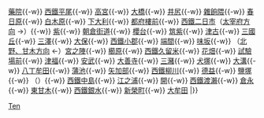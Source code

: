 {{鐵道路線|
| 模板名稱 =天神大牟田線
| 名稱 = [[File:Nishitetsu logo vector.svg|50px|西日本鐵道|link=西日本鐵道]] <small>[[西日本鐵道]]</small> [[天神大牟田線]]
| 代表色  = skyblue
| 背景顏色 = #FFFFFF
| 車站列表 = [[西鐵福岡（天神）站|西鐵福岡（天神）]]{{-w}} [[藥院車站|藥院]]{{-w}} [[西鐵平尾站|西鐵平尾]]{{-w}} [[高宮站 (福岡縣)|高宮]]{{-w}} [[大橋站 (福岡縣)|大橋]]{{-w}} [[井尻站|井尻]]{{-w}} [[雜餉隈站|雜餉隈]]{{-w}} [[春日原站|春日原]]{{-w}} [[白木原站|白木原]]{{-w}} [[下大利站|下大利]]{{-w}} [[都府樓前站|都府樓前]]{{-w}} [[西鐵二日市站|西鐵二日市]]（[[Template:太宰府線|太宰府方向]] →）{{-w}} [[紫站|紫]]{{-w}} [[朝倉街道站|朝倉街道]]{{-w}} [[櫻台站 (福岡縣)|櫻台]]{{-w}} [[筑紫站|筑紫]]{{-w}} [[津古站|津古]]{{-w}} [[三國丘站 (福岡縣)|三國丘]]{{-w}} [[三澤站 (福岡縣)|三澤]]{{-w}} [[大保站|大保]]{{-w}} [[西鐵小郡站|西鐵小郡]]{{-w}} [[端間站|端間]]{{-w}} [[味坂站|味坂]]{{-w}} （[[Template:甘木線|北野、甘木方向]] ←）[[宮之陣站|宮之陣]]{{-w}} [[櫛原站|櫛原]]{{-w}} [[西鐵久留米站|西鐵久留米]]{{-w}} [[花畑站|花畑]]{{-w}} [[試驗場前站|試驗場前]]{{-w}} [[津福站|津福]]{{-w}} [[安武站|安武]]{{-w}} [[大善寺站|大善寺]]{{-w}} [[三瀦站|三瀦]]{{-w}} [[犬塚站|犬塚]]{{-w}} [[大溝站|大溝]]{{-w}} [[八丁牟田站|八丁牟田]]{{-w}} [[蒲池站 (福岡縣)|蒲池]]{{-w}} [[矢加部站|矢加部]]{{-w}} [[西鐵柳川站|西鐵柳川]]{{-w}} [[德益站|德益]]{{-w}} [[鹽塚站|鹽塚]]{{-w}} （{{link-ja|中島號誌站|中島信号場}}）{{-w}} [[西鐵中島站|西鐵中島]]{{-w}} [[江之浦站 (福岡縣)|江之浦]]{{-w}} [[開站|開]]{{-w}} [[西鐵渡瀨站|西鐵渡瀨]]{{-w}} [[倉永站|倉永]]{{-w}} [[東甘木站|東甘木]]{{-w}} [[西鐵銀水站|西鐵銀水]]{{-w}} [[新榮町站 (福岡縣)|新榮町]]{{-w}} [[大牟田站|大牟田]]
|}}<noinclude>
[[Category:西日本鐵道路線模板|Ten]]
</noinclude>